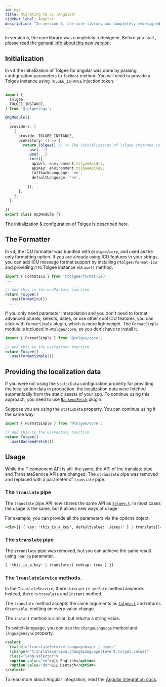 ```yaml
---
id: ngx
title: Migrating to v5 (Angular)
sidebar_label: Angular
description: "In version 5, the core library was completely redesigned. Learn how to migrate Tolgee for Angular from v4 to v5."
---
```


In version 5, the core library was completely redesigned. Before you start, please read the [general info about
this new version](./core.mdx).

## Initialization
In v4 the initialization of Tolgee for angular was done by passing configuration parameters to `forRoot` method. You
will need to provide a Tolgee instance using `TOLGEE_ISTANCE` injection token.

```typescript title="app.module.ts"
...
import {
  Tolgee,
  TOLGEE_INSTANCE,
} from '@tolgee/ngx';

@NgModule({
  ...
  providers: [
    {
      provide: TOLGEE_INSTANCE,
      useFactory: () => {
        return Tolgee() // << The initialization of Tolgee instance is here
          .use(...)
          .use(...)
          .init({
            apiUrl: environment.tolgeeApiUrl,
            apiKey: environment.tolgeeApiKey,
            fallbackLanguage: 'en',
            defaultLanguage: 'en',
            ...
          });
      },
    },
  ],
  ...
})
export class AppModule {}
```

The initialization & configuration of Tolgee is described here.

## The Formatter
In v4, the ICU formatter was bundled with `@tolgee/core`, and used as the only formatting option. If you are already using ICU
features in your strings, you can add ICU message format support by installing `@tolgee/format-icu` and providing it to
Tolgee instance via `use()` method.

```typescript title="app.module.ts"
import { FormatIcu } from '@tolgee/format-icu';
...

// Add this to the useFactory function
return Tolgee()
  .use(FormatIcu())
  ...
```

If you only need parameter interpolation and you don't need to format advanced plurals, selects, dates, or use other cool
ICU features, you can stick with `FormatSimple` plugin, which is more lightweight. The `FormatSimple` module is included
in `@tolgee/core`, so you don't have to install it.

```typescript title="app.module.ts"
import { FormatSimple } from '@tolgee/core';

// Add this to the useFactory function
return Tolgee()
  .use(FormatSimple())
```

## Providing the localization data
If you were not using the `staticData` configuration property for providing the localization data in production, the
localization data were fetched automatically from the static assets of your app. To continue using this approach, you
need to use [`BackendFetch`](../api/web_package/plugins#backendfetch) plugin.

Suppose you are using the `staticData` property. You can continue using it the same way.

```typescript title="app.module.ts"
import { FormatSimple } from '@tolgee/core';

// Add this to the useFactory function
return Tolgee()
  .use(BackendFetch())
```

## Usage
While the T component API is still the same, the API of the translate pipe and TranslateService APIs are changed.
The `stranslate` pipe was removed and replaced with a parameter of `translate` pipe.

### The `translate` pipe

The `translate` pipe API now shares the same API as [`tolgee.t`](../api/core_package/tolgee#t). In most cases the
usage is the same, but it allows new ways of usage.

For example, you can provide all the parameters via the options object.
```html
<div>{{ { key: 'this_is_a_key', defaultValue: 'Jeeey!' } | translate}}</div>
```

### The `stranslate` pipe
The `stranslate` pipe was removed, but you can achieve the same result using `noWrap` parameter.

```html
{ 'this_is_a_key' | translate:{ noWrap: true } }}
```

### The `TranslateService` methods.

In the `TranslateService`, there is no `get` or `getSafe` method anymore. Instead, there is `translate` and `instant` method.

The `translate` method accepts the same arguments as [`tolgee.t`](../api/core_package/tolgee#t) and returns
`Observable`, emitting on every value change.

The `instant` method is similar, but returns a string value.

To switch language, you can use the `changeLanguage` method and `languageAsync` property.

```html
<select
  [value]="translateService.languageAsync | async"
  (change)="translateService.changeLanguage($event.target.value)"
  class="lang-selector">
  <option value="en">🇬🇧 English</option>
  <option value="de">🇩🇪 Deutsch</option>
</select>
```

To read more about Angular integration, read the [Angular integration docs](../integrations/angular/installation.mdx).

